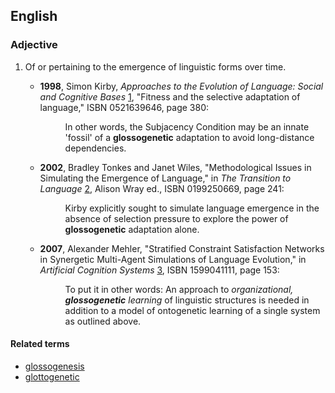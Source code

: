 ==English==

===Adjective===
{{en-adj|-}}

# {{context|linguistics|lang=en}} Of or pertaining to the emergence of linguistic forms over time.
#* '''1998''', Simon Kirby, ''Approaches to the Evolution of Language: Social and Cognitive Bases'' [http://books.google.com/books?id=vXybbeJImC8C], "Fitness and the selective adaptation of language," ISBN 0521639646, page 380:
#*: In other words, the Subjacency Condition may be an innate 'fossil' of a '''glossogenetic''' adaptation to avoid long-distance dependencies. 
#* '''2002''',  Bradley Tonkes and Janet Wiles, "Methodological Issues in Simulating the Emergence of Language," in ''The Transition to Language'' [http://books.google.com/books?id=GpsboOj0qOwC], Alison Wray ed., ISBN 0199250669, page 241:
#*: Kirby explicitly sought to simulate language emergence in the absence of selection pressure to explore the power of '''glossogenetic''' adaptation alone. 
#* '''2007''', Alexander Mehler, "Stratified Constraint Satisfaction Networks in Synergetic Multi-Agent Simulations of Language Evolution," in ''Artificial Cognition Systems'' [http://books.google.com/books?id=29shHbvVRq4C], ISBN 1599041111, page 153: 
#*: To put it in other words: An approach to ''organizational, '''glossogenetic''' learning'' of linguistic structures is needed in addition to a model of ontogenetic learning of a single system as outlined above.

====Related terms====
* [[glossogenesis]]
* [[glottogenetic]] <!-- possible synonym?  seems to be used slightly differently -->